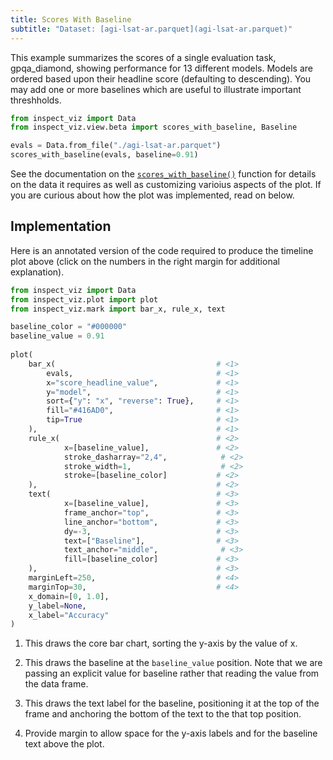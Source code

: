 ```yaml
---
title: Scores With Baseline
subtitle: "Dataset: [agi-lsat-ar.parquet](agi-lsat-ar.parquet)"
---
```


This example summarizes the scores of a single evaluation task, gpqa_diamond, showing performance for 13 different models. Models are ordered based upon their headline score (defaulting to descending). You may add one or more baselines which
are useful to illustrate important threshholds.

```python
from inspect_viz import Data
from inspect_viz.view.beta import scores_with_baseline, Baseline

evals = Data.from_file("./agi-lsat-ar.parquet")
scores_with_baseline(evals, baseline=0.91)
```

See the documentation on the [`scores_with_baseline()`](../../../reference/inspect_viz.view.qmd#scores_with_baseline) function for details on the data it requires as well as customizing varioius aspects of the plot. If you are curious about how the plot was implemented, read on below.


## Implementation

Here is an annotated version of the code required to produce the timeline plot above (click on the numbers in the right margin for additional explanation).

```python
from inspect_viz import Data
from inspect_viz.plot import plot
from inspect_viz.mark import bar_x, rule_x, text

baseline_color = "#000000"
baseline_value = 0.91
    
plot(
    bar_x(                                    # <1>
        evals,                                # <1>
        x="score_headline_value",             # <1>
        y="model",                            # <1>
        sort={"y": "x", "reverse": True},     # <1>
        fill="#416AD0",                       # <1>
        tip=True                              # <1>
    ),                                        # <1>
    rule_x(                                   # <2>
            x=[baseline_value],               # <2>
            stroke_dasharray="2,4",            # <2>
            stroke_width=1,                    # <2> 
            stroke=[baseline_color]           # <2>
    ),                                        # <2>
    text(                                     # <3>
            x=[baseline_value],               # <3>
            frame_anchor="top",               # <3>
            line_anchor="bottom",             # <3>
            dy=-3,                            # <3>
            text=["Baseline"],                # <3>
            text_anchor="middle",              # <3>
            fill=[baseline_color]             # <3>
    ),                                        # <3>
    marginLeft=250,                           # <4>
    marginTop=30,                             # <4>
    x_domain=[0, 1.0],
    y_label=None,
    x_label="Accuracy"
)
```


1. This draws the core bar chart, sorting the y-axis by the value of x.

2. This draws the baseline at the `baseline_value` position. Note that we are passing an explicit value for baseline rather that reading the value from the data frame.

3. This draws the text label for the baseline, positioning it at the top of the frame and anchoring the bottom of the text to the that top position.

4. Provide margin to allow space for the y-axis labels and for the baseline text above the plot.